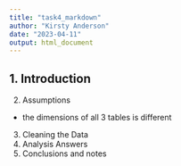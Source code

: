 ```yaml
---
title: "task4_markdown"
author: "Kirsty Anderson"
date: "2023-04-11"
output: html_document
---
```


1. Introduction
--------------------------------------------------------------------------------
2. Assumptions
- the dimensions of all 3 tables is different

3. Cleaning the Data
4. Analysis Answers
5. Conclusions and notes

